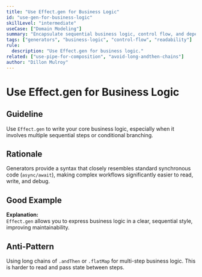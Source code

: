 ```yaml
---
title: "Use Effect.gen for Business Logic"
id: "use-gen-for-business-logic"
skillLevel: "intermediate"
useCase: ["Domain Modeling"]
summary: "Encapsulate sequential business logic, control flow, and dependency access within Effect.gen for improved readability and maintainability."
tags: ["generators", "business-logic", "control-flow", "readability"]
rule:
  description: "Use Effect.gen for business logic."
related: ["use-pipe-for-composition", "avoid-long-andthen-chains"]
author: "Dillon Mulroy"
---
```


# Use Effect.gen for Business Logic

## Guideline

Use `Effect.gen` to write your core business logic, especially when it involves
multiple sequential steps or conditional branching.

## Rationale

Generators provide a syntax that closely resembles standard synchronous code
(`async/await`), making complex workflows significantly easier to read, write,
and debug.

## Good Example

<Example path="./src/use-gen-for-business-logic.ts" />

**Explanation:**  
`Effect.gen` allows you to express business logic in a clear, sequential style,
improving maintainability.

## Anti-Pattern

Using long chains of `.andThen` or `.flatMap` for multi-step business logic.
This is harder to read and pass state between steps.
